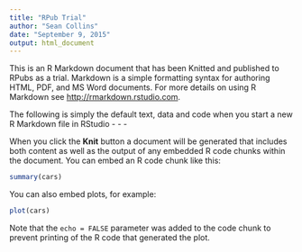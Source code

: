 ```yaml
---
title: "RPub Trial"
author: "Sean Collins"
date: "September 9, 2015"
output: html_document
---
```


This is an R Markdown document that has been Knitted and published to RPubs as a trial. Markdown is a simple formatting syntax for authoring HTML, PDF, and MS Word documents. For more details on using R Markdown see <http://rmarkdown.rstudio.com>.

The following is simply the default text, data and code when you start a new R Markdown file in RStudio - - - 

When you click the **Knit** button a document will be generated that includes both content as well as the output of any embedded R code chunks within the document. You can embed an R code chunk like this:

```r
summary(cars)
```

You can also embed plots, for example:

```r
plot(cars)
```

Note that the `echo = FALSE` parameter was added to the code chunk to prevent printing of the R code that generated the plot.
